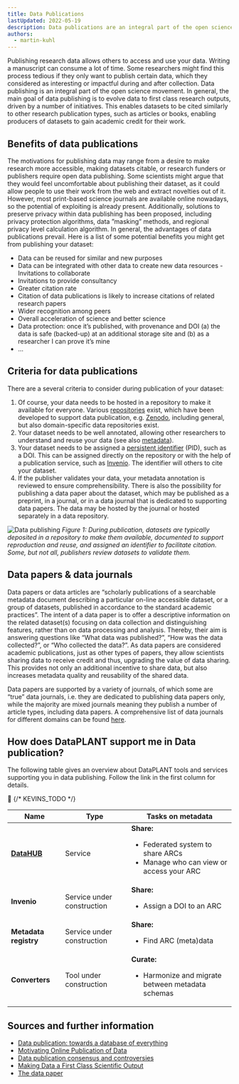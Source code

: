 ```yaml
---
title: Data Publications
lastUpdated: 2022-05-19
description: Data publications are an integral part of the open science movement. Learn about the benefits, criteria, and how DataPLANT supports you in data publishing.
authors:
  - martin-kuhl
---
```


Publishing research data allows others to access and use your data. Writing a manuscript can consume a lot of time. Some researchers might find this process tedious if they only want to publish certain data, which they considered as interesting or impactful during and after collection. Data publishing is an integral part of the open science movement. In general, the main goal of data publishing is to evolve data to first class research outputs, driven by a number of initiatives. This enables datasets to be cited similarly to other research publication types, such as articles or books, enabling producers of datasets to gain academic credit for their work.

## Benefits of data publications

The motivations for publishing data may range from a desire to make research more accessible, making datasets citable, or research funders or publishers require open data publishing. Some scientists might argue that they would feel uncomfortable about publishing their dataset, as it could allow people to use their work from the web and extract novelties out of it. However, most print-based science journals are available online nowadays, so the potential of exploiting is already present. Additionally, solutions to preserve privacy within data publishing has been proposed, including privacy protection algorithms, data ”masking” methods, and regional privacy level calculation algorithm. In general, the advantages of data publications prevail. Here is a list of some potential benefits you might get from publishing your dataset:

- Data can be reused for similar and new purposes
- Data can be integrated with other data to create new data resources - Invitations to collaborate
- Invitations to provide consultancy
- Greater citation rate
- Citation of data publications is likely to increase citations of related research papers
- Wider recognition among peers
- Overall acceleration of science and better science
- Data protection: once it’s published, with provenance and DOI (a) the data is safe (backed-up) at an additional storage site and (b) as a researcher I can prove it’s mine
- ...

## Criteria for data publications

There are a several criteria to consider during publication of your dataset:

1. Of course, your data needs to be hosted in a repository to make it available for everyone. Various [repositories][kb-PublicDataRepositories] exist, which have been developed to support data publication, e.g. [Zenodo][ext-zenodo], including general, but also domain-specific data repositories exist.
2. Your dataset needs to be well annotated, allowing other researchers to understand and reuse your data (see also [metadata][kb-Metadata]).
3. Your dataset needs to be assigned a [persistent identifier][kb-PersistentIdentifiers] (PID), such as a DOI. This can be assigned directly on the repository or with the help of a publication service, such as [Invenio][ext-invenio]. The identifier will others to cite your dataset.
4. If the publisher validates your data, your metadata annotation is reviewed to ensure comprehensibility.
There is also the possibility for publishing a data paper about the dataset, which may be published as a preprint, in a journal, or in a data journal that is dedicated to supporting data papers. The data may be hosted by the journal or hosted separately in a data repository.

![Data publishing](@images/fundamentals/data-publication.jpg)
*Figure 1: During publication, datasets are typically deposited in a repository to make them available, documented to support reproduction and reuse, and assigned an identifier to facilitate citation. Some, but not all, publishers review datasets to validate them.*

## Data papers & data journals

Data papers or data articles are “scholarly publications of a searchable metadata document describing a particular on-line accessible dataset, or a group of datasets, published in accordance to the standard academic practices”. The intent of a data paper is to offer a descriptive information on the related dataset(s) focusing on data collection and distinguishing features, rather than on data processing and analysis. Thereby, their aim is answering questions like “What data was published?”, “How was the data collected?”, or “Who collected the data?”. As data papers are considered academic publications, just as other types of papers, they allow scientists sharing data to receive credit and thus, upgrading the value of data sharing. This provides not only an additional incentive to share data, but also increases metadata quality and reusability of the shared data.

Data papers are supported by a variety of journals, of which some are “true” data journals, i.e. they are dedicated to publishing data papers only, while the majority are mixed journals meaning they publish a number of article types, including data papers. A comprehensive list of data journals for different domains can be found [here][ext-DataJournals].

## How does DataPLANT support me in Data publication?

The following table gives an overview about DataPLANT tools and services supporting you in data publishing. Follow the link in the first column for details.

🚧
{/* KEVINS_TODO */}

Name | Type | Tasks on metadata
----------------|-----------|------------------
**[DataHUB][kb-DataHub]** | Service | **Share:** <ul><li>Federated system to share ARCs</li><li>Manage who can view or access your ARC</li></ul>
**Invenio** | Service under construction | **Share:** <ul><li>Assign a DOI to an ARC</li></ul>
**Metadata registry** | Service under construction | **Share:** <ul><li>Find ARC (meta)data</li></ul>
**Converters** | Tool under construction | **Curate:** <ul><li>Harmonize and migrate between metadata schemas</li></ul>

## Sources and further information

- [Data publication: towards a database of everything](https://doi.org/10.1186/1756-0500-2-113)
- [Motivating Online Publication of Data](https://doi.org/10.1525/bio.2009.59.5.9)
- [Data publication consensus and controversies](https://dx.doi.org/10.12688%2Ff1000research.3979.3)
- [Making Data a First Class Scientific Output](https://doi.org/10.2218/ijdc.v7i1.218)
- [The data paper](https://dx.doi.org/10.1186%2F1471-2105-12-S15-S2)



[kb-DataManagementPlan]: /fundamentals/DataManagementPlan.html "Data Management Plan"
[kb-DataPublications]: fundamentals/DataPublications.html "Data Publication"
[kb-DataSharing]: /fundamentals/DataSharing.html "Data Sharing"
[kb-FairDataPrinciples]: fundamentals/FairDataPrinciples.html "FAIR Data principles"
[kb-Metadata]: /fundamentals/Metadata.html "Metadata"
[kb-PersistentIdentifiers]: /fundamentals/PersistentIdentifiers.html "Persistent Identifiers"
[kb-PublicDataRepositories]: /fundamentals/PublicDataRepositories.html "Repositories"
[kb-ResearchDataManagement]: /fundamentals/ResearchDataManagement.html "Research Data Management"
[kb-VersionControlGit]: /fundamentals/VersionControlGit.html "Version Control and Git"

[kb-AnnotatedResearchContext]: /implementation/AnnotatedResearchContext.html "Annotated Research Context"
[kb-DataHub]: /implementation/DataHub.html "DataPLANT DataHUB"

[kb-QuickStart_arc]: /tutorials/ARCUserJourney.html "ARC User Journey"


[ext-zenodo]: <https://zenodo.org/> "Zenodo"
[ext-invenio]: <https://inveniosoftware.org/products/rdm/> "Invenio"
[ext-DataJournals]: https://www.researchdata.uni-jena.de/en/information/data-publication "RDM Jena Data Journals"
